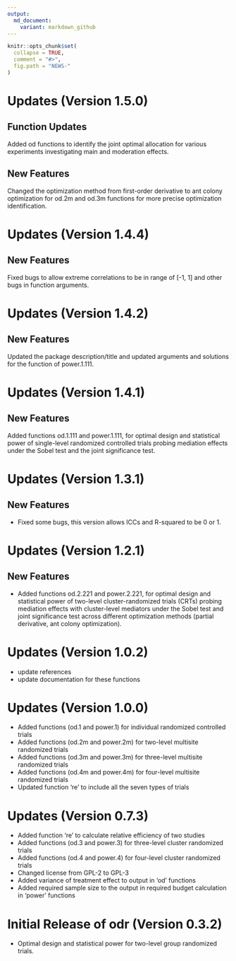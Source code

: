 ```yaml
---
output:
  md_document:
    variant: markdown_github
---
```


<!-- NEWS.md is generated from NEWS.Rmd. Please edit that file -->

```r
knitr::opts_chunk$set(
  collapse = TRUE,
  comment = "#>",
  fig.path = "NEWS-"
)
```


# Updates (Version 1.5.0)
## Function Updates
Added od functions to identify the joint optimal allocation for various
experiments investigating main and moderation effects.

## New Features
Changed the optimization method from first-order derivative to ant colony 
optimization for od.2m and od.3m functions for more precise optimization 
identification.

# Updates (Version 1.4.4)
## New Features
Fixed bugs to allow extreme correlations to be in range of [-1, 1] and other
bugs in function arguments.


# Updates (Version 1.4.2)
## New Features
Updated the package description/title and updated arguments and solutions for the function of power.1.111.


# Updates (Version 1.4.1)
## New Features
Added functions od.1.111 and power.1.111, for optimal design and statistical power of single-level randomized controlled trials probing mediation effects under the Sobel test and the joint significance test.

# Updates (Version 1.3.1)
## New Features
- Fixed some bugs, this version allows ICCs and R-squared to be 0 or 1.



# Updates (Version 1.2.1)
## New Features
- Added functions od.2.221 and power.2.221, for optimal design and statistical power of two-level cluster-randomized trials (CRTs) probing mediation effects with cluster-level mediators under the Sobel test and joint significance test across different optimization methods (partial derivative, ant colony optimization).

# Updates (Version 1.0.2)
- update references
- update documentation for these functions

# Updates (Version 1.0.0)
- Added functions (od.1 and power.1) for individual randomized controlled trials 
- Added functions (od.2m and power.2m) for two-level multisite randomized trials 
- Added functions (od.3m and power.3m) for three-level multisite randomized trials 
- Added functions (od.4m and power.4m) for four-level multisite randomized trials 
- Updated function 're' to include all the seven types of trials

# Updates (Version 0.7.3)
- Added function 're' to calculate relative efficiency of two studies
- Added functions (od.3 and power.3) for three-level cluster randomized trials 
- Added functions (od.4 and power.4) for four-level cluster randomized trials 
- Changed license from GPL-2 to GPL-3
- Added variance of treatment effect to output in 'od' functions
- Added required sample size to the output in required budget calculation in 'power' functions 

# Initial Release of odr (Version 0.3.2)
- Optimal design and statistical power for two-level group randomized trials.
